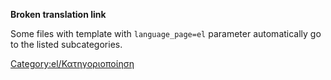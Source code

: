 '''Broken translation link'''{{en/-}}
{{en/Bilingual box| El
| ''Αυτή η σελίδα περιέχει μια λίστα για ένα ευρύ φάσμα '''αρχείων (εικόνων) στα Ελληνικά''' στο OpenTTTD Wiki.''
| ''This page provides an index for a wide range of '''files (images) in Greek''' in OpenTTD Wiki.''}}

Some files with {{en/S|Other languages files}} template with <code>language_page=el</code> parameter automatically go to the listed subcategories.

[[Category:el/Κατηγοριοποίηση]]